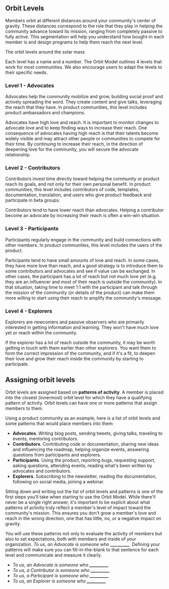 ## Orbit Levels

Members orbit at different distances around your community's center of gravity.
These distances correspond to the role that they play in helping the community
advance toward its mission, ranging from completely passive to fully active.
This segmentation will help you understand how bought-in each member is
and design programs to help them reach the next level.

<Placeholder>The orbit levels around the solar mass</Placeholder>

Each level has a name and a number. The Orbit Model outlines 4 levels that work
for most communities. We also encourage users to adapt the levels to their specific needs.

### Level 1 - Advocates

Advocates help the community mobilize and grow, building social proof and actively spreading the word.
They create content and give talks, leveraging the reach that they have.
In product communities, this level includes product ambassadors and champions.

Advocates have high love and reach. It is important to monitor changes to advocate
love and to keep finding ways to increase their reach. One consequence of advocates having
high reach is that their talents become widely visible and may attract other people or
communities to compete for their time. By continuing to increase their reach, in the
direction of deepening love for the community, you will secure the advocate relationship.

### Level 2 - Contributors

Contributors invest time directly toward helping the community or product
reach its goals, and not only for their own personal benefit.
In product communities, this level includes contributors of code, templates, documentation,
translation, and users who give product feedback and participate in beta groups.

Contributors tend to have lower reach than advocates. Helping a contributor
become an advocate by increasing their reach is often a win-win situation.

### Level 3 - Participants

Participants regularly engage in the community and build
connections with other members. In product communities, this level includes
the users of the product.

Participants tend to have small amounts of love and reach. In some cases,
they have more love than reach, and a good strategy is to introduce them to some
contributors and advocates and see if value can be exchanged. In other cases,
the participant has a lot of reach but not much love yet (e.g. they are an influencer
and most of their reach is outside the community). In that situation, taking time
to meet 1:1 with the participant and talk through the mission of the community
(or details of the product) can make them more willing to start using their reach
to amplify the community's message.

### Level 4 - Explorers

Explorers are newcomers and passive observers who are primarily interested in
getting information and learning. They won't have much love yet or reach within
the community.

If the explorer has a lot of reach outside the community, it may be worth getting
in touch with them earlier than other explorers. You want them to form the correct
impression of the community, and if it's a fit, to deepen their love and grow their
reach inside the community by starting to participate.

## Assigning orbit levels

Orbit levels are assigned based on **patterns of activity**. A member is placed into
the closest (innermost) orbit level for which they have a qualifying pattern of activity.
Orbit levels can have one or more patterns that assign members to them.

Using a product community as an example, here is a list of orbit levels and some patterns
that would place members into them:

- **Advocates**. Writing blog posts, sending tweets, giving talks, traveling to events, mentoring contributors.
- **Contributors**. Contributing code or documentation, sharing new ideas and influencing the roadmap, helping organize events, answering questions from participants and explorers.
- **Participants**. Using the product, reporting bugs, requesting support, asking questions, attending events, reading what's been written by advocates and contributors.
- **Explorers**. Subscribing to the newsletter, reading the documentation, following on social media, joining a webinar.

Sitting down and writing out the list of orbit levels and patterns is one of the first
steps you'll take when starting to use the Orbit Model. While there'll never be a single
right answer, it's important to be explicit about what patterns of activity truly reflect
a member's level of impact toward the community's mission. This ensures you don't grow a member's
love and reach in the wrong direction, one that has little, no, or a negative impact on gravity.

You will use these patterns not
only to evaluate the activity of members but also to set expectations, both with members and
inside of your organization. _To us, an Advocate is someone who **\_\_\_\_\_\_\_\_\_**_. Defining your patterns will
make sure you can fill-in-the-blank to that sentence for each level and communicate and measure
it clearly.

- _To us, an Advocate is someone who **\_\_\_\_\_\_\_\_\_**_
- _To us, a Contributor is someone who **\_\_\_\_\_\_\_\_\_**_
- _To us, a Participant is someone who **\_\_\_\_\_\_\_\_\_**_
- _To us, an Explorer is someone who **\_\_\_\_\_\_\_\_\_**_
